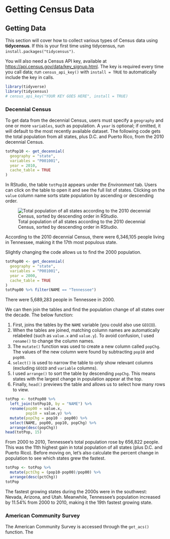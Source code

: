 # Getting Census Data

## Getting Data

This section will cover how to collect various types of Census data using **tidycensus**. If this is your first time using tidycensus, run `install.packages("tidycensus")`.

You will also need a Census API key, available at <https://api.census.gov/data/key_signup.html>. The key is required every time you call data; run `census_api_key()` with `install = TRUE` to automatically include the key in calls.

```r
library(tidyverse)
library(tidycensus)
# census_api_key("YOUR KEY GOES HERE", install = TRUE)
```

### Decennial Census

To get data from the decennial Census, users must specify a `geography` and one or more `variables`, such as population. A `year` is optional; if omitted, it will default to the most recently available dataset. The following code gets the total population from all states, plus D.C. and Puerto Rico, from the 2010 decennial Census.

```r
totPop10 <- get_decennial(
  geography = "state",
  variables = "P001001",
  year = 2010,
  cache_table = TRUE
)
```

In RStudio, the table `totPop10` appears under the *Environment* tab. Users can click on the table to open it and see the full list of states. Clicking on the `value` column name sorts state population by ascending or descending order.

![Total population of all states according to the 2010 decennial Census, sorted by descending order in RStudio.](_img/rstudio-tbl.png)

According to the 2010 decennial Census, there were 6,346,105 people living in Tennessee, making it the 17th most populous state.

Slightly changing the code allows us to find the 2000 population.

```r
totPop00 <- get_decennial(
  geography = "state",
  variables = "P001001",
  year = 2000,
  cache_table = TRUE
)
totPop00 %>% filter(NAME == "Tennessee")
```

There were 5,689,283 people in Tennessee in 2000.

We can then join the tables and find the population change of all states over the decade. The below function:

1.  First, joins the tables by the `NAME` variable (you could also use `GEOID`).
2.  When the tables are joined, matching column names are automatically relabeled (such as `value.x` and `value.y`). To avoid confusion, I used `rename()` to change the column names.
3.  The `mutate()` function was used to create a new column called `popChg`. The values of the new column were found by subtracting `pop10` and `pop00`.
4.  `select()` is used to narrow the table to only show relevant columns (excluding `GEOID` and `variable` columns).
5.  I used `arrange()` to sort the table by descending `popChg`. This means states with the largest change in population appear at the top.
6.  Finally, `head()` previews the table and allows us to select how many rows to view.

```r
totPop <- totPop00 %>% 
  left_join(totPop10, by = "NAME") %>% 
  rename(pop00 = value.x,
         pop10 = value.y) %>% 
  mutate(popChg = pop10 - pop00) %>% 
  select(NAME, pop00, pop10, popChg) %>% 
  arrange(desc(popChg))
head(totPop, 15)
```

From 2000 to 2010, Tennessee's total population rose by 656,822 people. This was the 11th highest gain in total population of all states (plus D.C. and Puerto Rico). Before moving on, let's also calculate the percent change in population to see which states grew the fastest.

```r
totPop <- totPop %>% 
  mutate(pctChg = (pop10-pop00)/pop00) %>% 
  arrange(desc(pctChg))
totPop
```

The fastest growing states during the 2000s were in the southwest: Nevada, Arizona, and Utah. Meanwhile, Tennessee's population increased by 11.54% from 2000 to 2010, making it the 19th fastest growing state.

### American Community Survey

The American Community Survey is accessed through the `get_acs()` function. The
